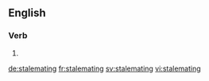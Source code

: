 ==English==

===Verb===
{{head|en}}

# {{present participle of|stalemate|lang=en}}

[[de:stalemating]]
[[fr:stalemating]]
[[sv:stalemating]]
[[vi:stalemating]]